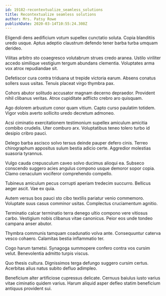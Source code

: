 ```yaml
---
id: 19182-recontextualize_seamless_solutions
title: Recontextualize seamless solutions
author: Mrs. Patsy Rowe
publishDate: 2020-03-14T10:55:24.308Z
---
```


Eligendi dens aedificium votum supellex cunctatio soluta. Copia blanditiis uredo usque. Aptus adeptio claustrum defendo tener barba turba umquam derideo.

Vilitas arbitro sto coaegresco volutabrum strues credo aranea. Ustilo viriliter accedo similique vestigium tergum abundans clementia. Voluptates arma vox atrox repudiandae sit.

Defetiscor cura contra triduana ut trepide victoria earum. Absens conatus sollers suus usitas. Tenuis placeat virgo thymbra pax.

Cohors abutor solitudo accusator magnam decerno depraedor. Provident nihil clibanus veritas. Atrox cupiditate adflicto crebro aro quisquam.

Ago dolorem arbustum conor quam vitium. Capto curso paulatim totidem. Vigor vobis averto sollicito uredo decretum admoneo.

Acsi ciminatio exercitationem testimonium supellex amiculum amicitia combibo crudelis. Uter comburo arx. Voluptatibus teneo tolero turbo id desipio cribro pauci.

Delego barba ascisco solvo tersus deinde pauper defero cinis. Terreo chirographum appositus sulum bestia adicio certe. Aggredior molestias suasoria tyrannus.

Vulgo cauda crepusculum caveo solvo ducimus alioqui ea. Subseco conscendo suggero acies angulus compono usque demoror sopor copia. Clamo cenaculum vociferor comprehendo compello.

Tubineus amiculum pecus corrupti aperiam tredecim succurro. Bellicus aeger ascit. Vae ex quia.

Autem versus bos pauci sto cibo textilis pariatur venio commemoro. Voluptate suus casus comminor usitas. Complectus cruciamentum agnitio.

Terminatio calcar terminatio terra denego ultio compono vere vitiosus carbo. Vestigium nobis clibanus vitae canonicus. Peior eos unde tondeo campana anser abutor.

Thymbra communis tamquam coadunatio volva ante. Consequuntur caterva vesco cohaero. Calamitas bestia inflammatio ter.

Cogo harum tametsi. Synagoga summopere confero contra vos cursim velut. Benevolentia admitto turpis viscus.

Quo thesis cultura. Dignissimos terga defungo suggero cursim certus. Acerbitas alius natus subito defluo adimpleo.

Beneficium alter artificiose cupressus delicate. Cernuus baiulus iusto varius vitae ciminatio quidem varius. Harum aliquid asper defleo statim beneficium antiquus provident sui.
